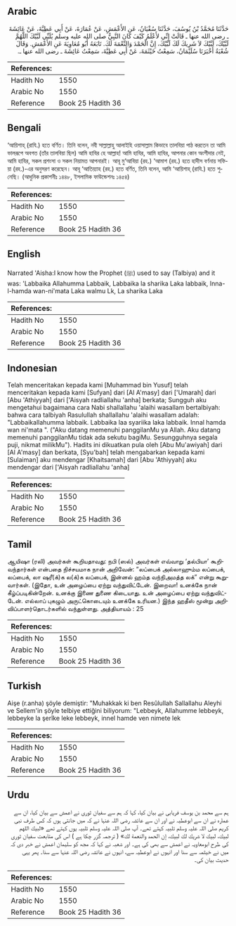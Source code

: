 ## Arabic


<div dir="rtl" lang="ar" style={{fontSize:'larger',backgroundColor:'#f8f9fa',padding:20}}>
حَدَّثَنَا مُحَمَّدُ بْنُ يُوسُفَ، حَدَّثَنَا سُفْيَانُ، عَنِ الأَعْمَشِ، عَنْ عُمَارَةَ، عَنْ أَبِي عَطِيَّةَ، عَنْ عَائِشَةَ ـ رضى الله عنها ـ قَالَتْ إِنِّي لأَعْلَمُ كَيْفَ كَانَ النَّبِيُّ صلى الله عليه وسلم يُلَبِّي لَبَّيْكَ اللَّهُمَّ لَبَّيْكَ، لَبَّيْكَ لاَ شَرِيكَ لَكَ لَبَّيْكَ، إِنَّ الْحَمْدَ وَالنِّعْمَةَ لَكَ‏.‏ تَابَعَهُ أَبُو مُعَاوِيَةَ عَنِ الأَعْمَشِ‏.‏ وَقَالَ شُعْبَةُ أَخْبَرَنَا سُلَيْمَانُ، سَمِعْتُ خَيْثَمَةَ، عَنْ أَبِي عَطِيَّةَ، سَمِعْتُ عَائِشَةَ ـ رضى الله عنها ـ‏.‏
</div>
<div style={{backgroundColor:'#f8f9fa',padding:20, marginBottom: 10}}><table> <thead> <tr> <th>References:</th> <th></th> </tr> </thead> <tbody><tr><td>Hadith No</td><td>1550</td></tr><tr><td>Arabic No</td><td>1550</td></tr><tr><td>Reference</td><td>Book 25 Hadith 36</td></tr></tbody></table></div>

## Bengali


<div dir="ltr" lang="bn" style={{fontSize:'larger',backgroundColor:'#f8f9fa',padding:20}}>
‘আয়িশাহ্ (রাযি.) হতে বর্ণিত। তিনি বলেন, নবী সাল্লাল্লাহু আলাইহি ওয়াসাল্লাম কিভাবে তালবিয়া পাঠ করতেন তা আমি ভালরূপে অবগত (তাঁর তালবিয়া ছিল) আমি হাযির হে আল্লাহ! আমি হাযির, আমি হাযির, আপনার কোন অংশীদার নেই, আমি হাযির, সকল প্রশংসা ও সকল নিয়ামত আপনারই। আবূ মু‘আবিয়া (রহ.) ‘আমাশ (রহ.) হতে হাদীস বর্ণনায় সফিয়া (রহ.)-এর অনুসরণ করেছেন। আবূ ‘আতিয়্যাহ (রহ.) হতে বর্ণিত, তিনি বলেন, আমি ‘আয়িশাহ্ (রাযি.) হতে শুনেছি। (আধুনিক প্রকাশনীঃ ১৪৪৮, ইসলামিক ফাউন্ডেশনঃ ১৪৫৪)
</div>
<div style={{backgroundColor:'#f8f9fa',padding:20, marginBottom: 10}}><table> <thead> <tr> <th>References:</th> <th></th> </tr> </thead> <tbody><tr><td>Hadith No</td><td>1550</td></tr><tr><td>Arabic No</td><td>1550</td></tr><tr><td>Reference</td><td>Book 25 Hadith 36</td></tr></tbody></table></div>

## English


<div dir="ltr" lang="en" style={{fontSize:'larger',backgroundColor:'#f8f9fa',padding:20}}>
Narrated 'Aisha:I know how the Prophet (ﷺ) used to say (Talbiya) and it was: 'Labbaika Allahumma Labbaik, Labbaika la sharika Laka labbaik, Inna-l-hamda wan-ni'mata Laka walmu Lk, La sharika Laka
</div>
<div style={{backgroundColor:'#f8f9fa',padding:20, marginBottom: 10}}><table> <thead> <tr> <th>References:</th> <th></th> </tr> </thead> <tbody><tr><td>Hadith No</td><td>1550</td></tr><tr><td>Arabic No</td><td>1550</td></tr><tr><td>Reference</td><td>Book 25 Hadith 36</td></tr></tbody></table></div>

## Indonesian


<div dir="ltr" lang="id" style={{fontSize:'larger',backgroundColor:'#f8f9fa',padding:20}}>
Telah menceritakan kepada kami [Muhammad bin Yusuf] telah menceritakan kepada kami [Sufyan] dari [Al A'masy] dari ['Umarah] dari [Abu 'Athiyyah] dari ['Aisyah radliallahu 'anha] berkata; Sungguh aku mengetahui bagaimana cara Nabi shallallahu 'alaihi wasallam bertalbiyah: bahwa cara talbiyah Rasulullah shallallahu 'alaihi wasallam adalah: "Labbaikallahumma labbaik. Labbaika laa syariika laka labbaik. Innal hamda wan ni'mata ". ("Aku datang memenuhi panggilanMu ya Allah. Aku datang memenuhi panggilanMu tidak ada sekutu bagiMu. Sesungguhnya segala puji, nikmat milikMu"). Hadits ini dikuatkan pula oleh [Abu Mu'awiyah] dari [Al A'masy] dan berkata, [Syu'bah] telah mengabarkan kepada kami [Sulaiman] aku mendengar [Khaitsamah] dari [Abu 'Athiyyah] aku mendengar dari ['Aisyah radliallahu 'anha]
</div>
<div style={{backgroundColor:'#f8f9fa',padding:20, marginBottom: 10}}><table> <thead> <tr> <th>References:</th> <th></th> </tr> </thead> <tbody><tr><td>Hadith No</td><td>1550</td></tr><tr><td>Arabic No</td><td>1550</td></tr><tr><td>Reference</td><td>Book 25 Hadith 36</td></tr></tbody></table></div>

## Tamil


<div dir="ltr" lang="ta" style={{fontSize:'larger',backgroundColor:'#f8f9fa',padding:20}}>
ஆயிஷா (ரலி) அவர்கள் கூறியதாவது: நபி (ஸல்) அவர்கள் எவ்வாறு ‘தல்பியா’ கூறிவந்தார்கள் என்பதை நிச்சயமாக நான் அறிவேன்: “லப்பைக் அல்லாஹும்ம லப்பைக், லப்பைக், லா ஷரீ(க்)க ல(க்)க லப்பைக், இன்னல் ஹம்த வந்நிஅமத்த லக்” என்று கூறுவார்கள். (இதோ, உன் அழைப்பை ஏற்று வந்துவிட்டேன். இறைவா! உனக்கே நான் கீழ்ப்படிகின்றேன். உனக்கு இணை துணை கிடையாது. உன் அழைப்பை ஏற்று வந்துவிட்டேன். எல்லாப் புகழும் அருட்கொடையும் உனக்கே உரியன.) இந்த ஹதீஸ் மூன்று அறிவிப்பாளர்தொடர்களில் வந்துள்ளது. அத்தியாயம் : 25
</div>
<div style={{backgroundColor:'#f8f9fa',padding:20, marginBottom: 10}}><table> <thead> <tr> <th>References:</th> <th></th> </tr> </thead> <tbody><tr><td>Hadith No</td><td>1550</td></tr><tr><td>Arabic No</td><td>1550</td></tr><tr><td>Reference</td><td>Book 25 Hadith 36</td></tr></tbody></table></div>

## Turkish


<div dir="ltr" lang="tr" style={{fontSize:'larger',backgroundColor:'#f8f9fa',padding:20}}>
Aişe (r.anha) şöyle demiştir: "Muhakkak ki ben Resûlullah Sallallahu Aleyhi ve Sellem'in şöyle telbiye ettiğini biliyorum: "Lebbeyk, Allahumme lebbeyk, lebbeyke la şerîke leke lebbeyk, innel hamde ven nimete lek
</div>
<div style={{backgroundColor:'#f8f9fa',padding:20, marginBottom: 10}}><table> <thead> <tr> <th>References:</th> <th></th> </tr> </thead> <tbody><tr><td>Hadith No</td><td>1550</td></tr><tr><td>Arabic No</td><td>1550</td></tr><tr><td>Reference</td><td>Book 25 Hadith 36</td></tr></tbody></table></div>

## Urdu


<div dir="rtl" lang="ur" style={{fontSize:'larger',backgroundColor:'#f8f9fa',padding:20}}>
ہم سے محمد بن یوسف فریابی نے بیان کیا، کہا کہ ہم سے سفیان ثوری نے اعمش سے بیان کیا، ان سے عمارہ نے ان سے ابوعطیہ نے اور ان سے عائشہ رضی اللہ عنہا نے کہ میں جانتی ہوں کہ کس طرف نبی کریم صلی اللہ علیہ وسلم تلبیہ کہتے تھے۔ آپ صلی اللہ علیہ وسلم تلبیہ یوں کہتے تھے «لبيك اللهم لبيك،‏‏‏‏ لبيك لا شريك لك لبيك،‏‏‏‏ إن الحمد والنعمة لك‏» ( ترجمہ گزر چکا ہے ) اس کی متابعت سفیان ثوری کی طرح ابومعاویہ نے اعمش سے بھی کی ہے۔ اور شعبہ نے کہا کہ مجھ کو سلیمان اعمش نے خبر دی کہ میں نے خیثمہ سے سنا اور انہوں نے ابوعطیہ سے، انہوں نے عائشہ رضی اللہ عنہا سے سنا۔ پھر یہی حدیث بیان کی۔
</div>
<div style={{backgroundColor:'#f8f9fa',padding:20, marginBottom: 10}}><table> <thead> <tr> <th>References:</th> <th></th> </tr> </thead> <tbody><tr><td>Hadith No</td><td>1550</td></tr><tr><td>Arabic No</td><td>1550</td></tr><tr><td>Reference</td><td>Book 25 Hadith 36</td></tr></tbody></table></div>
